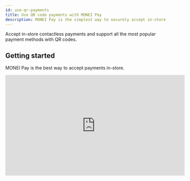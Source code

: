 ```yaml
---
id: use-qr-payments
title: Use QR code payments with MONEI Pay
description: MONEI Pay is the simplest way to securely accept in-store contactless payments and support all the most popular payment methods with QR codes.
---
```


Accept in-store contactless payments and support all the most popular payment methods with QR codes.

## Getting started

MONEI Pay is the best way to accept payments in-store.

<div className="video-wrapper">
  <iframe
    width="560"
    height="315"
    src="https://www.youtube.com/embed/ZVmXRUFWqno"
    title="YouTube video player"
    frameBorder="0"
    allow="accelerometer; autoplay; clipboard-write; encrypted-media; gyroscope; picture-in-picture"
    allowFullScreen
  />
</div>

Login into [pay.monei.com](https://pay.monei.com/) with your same credentials you use to access [dashboard.monei.com](https://dashboard.monei.com/) and start creating payments.

You can also download the **MONEI Pay** app to create QR codes on the go.

<div style={{marginBottom: 20}}>
  <a
    href="https://apps.apple.com/es/app/monei-pay/id1624647668"
    target="_blank"
    style={{marginRight: 20}}
  >
    <img height={50} width={145} src="/img/app-store-icon.svg" alt="App Store" />
  </a>
  <a href="https://play.google.com/store/apps/details?id=com.monei.moneibusiness" target="_blank">
    <img height={50} width={165} src="/img/google-play-icon.svg" alt="Google Play" />
  </a>
</div>

## Demo


<div className="flex-container">
  <img src="/img/qr.png" alt="QR" width="300" height="300" />
  <ArrowRightIcon style={{width: 50, margin: '0 50px', color: 'var(--docsearch-muted-color)'}} />
  <img src="/img/qr-demo.png" alt="QR demo" width="300" />
</div>

## Create QR payments programmatically

### 1. Create a new payment on your server.


<Tabs
  defaultValue="curl"
  groupId="code"
  values={[
    {label: 'cURL', value: 'curl'},
    {label: 'Node.js', value: 'node'},
    {label: 'PHP', value: 'php'}
  ]}>
<TabItem value="curl">

```shell script title="POST https://api.monei.com/v1/payments"
curl --request POST 'https://api.monei.com/v1/payments' \
--header 'Authorization: pk_test_3c140607778e1217f56ccb8b50540e00' \
--header 'Content-Type: application/json' \
--data-raw '{
    "amount": 110,
    "currency": "EUR",
    "orderId": "14379133960355",
    "callbackUrl": "https://example.com/checkout/callback"
}'
```

</TabItem>

<TabItem value="node">

```js title="server.js"
const {Monei} = require('@monei-js/node-sdk');
const monei = new Monei('pk_test_36cf3e8a15eff3f5be983562ea6b13ec');
monei.payments.create({
  amount: 110,
  currency: 'EUR',
  orderId: '14379133960355',
  callbackUrl: 'https://example.com/checkout/callback'
});
```

</TabItem>
<TabItem value="php">

```php title="server.php"
$monei = new Monei\MoneiClient('pk_test_36cf3e8a15eff3f5be983562ea6b13ec');
$monei->payments->create([
  'amount' => 110,
  'currency' => 'EUR',
  'orderId' => '14379133960355',
  'callbackUrl' => 'https://example.com/checkout/callback'
]);
```

</TabItem>
</Tabs>

The following parameters are required:

- **amount** `positive integer` - Amount intended to be collected by this payment. A positive integer representing how much to charge in the smallest currency unit (e.g., 100 cents to charge 1.00 USD)
- **currency** `string` - Three-letter [ISO currency code](https://en.wikipedia.org/wiki/ISO_4217), in uppercase. Must be a supported currency.
- **orderId** `string` - An order ID from your system. A unique identifier that can be used to reconcile the payment with your internal system.
- **callbackUrl** `string` - The URL to which a payment result should be sent asynchronously.

Check all available [request parameters](/docs/apis/rest/payments-create/).

Present to the user a unique QR code generated for this specific payment. To access the QR code image construct the following url `https://secure.monei.com/payments/{{payment_id}}/qr`

You can directly render it on to your webpage using this html code:

```html
<img
  src="https://secure.monei.com/payments/{{payment_id}}/qr?format=svg&size=300"
  width="300"
  height="300"
/>
```

![QR](https://secure.monei.com/payments/9407ed9d3b691dbf19f69c6b30a9a26c6821564d/qr?format=svg&size=300)

By default, the format is `png` but you can also use `svg` format by adding `?format=svg` to the url. You can also modify the size of the QR code by adding `?size=400` to the url (min: 100, max: 1000).

You can customize the color and icon in your [MONEI Dashboard → Settings → Branding](https://dashboard.monei.com/settings/branding).

As an alternative you can redirect the user to our Hosted Payment Page that will show the QR code.

To get the QR code add `?qr=1` parameter to the `nextAction.redirectUrl` you'll receive in the response.

Example: [https://secure.monei.com/payments/9407ed9d3b691dbf19f69c6b30a9a26c6821564d?qr=1](https://secure.monei.com/payments/9407ed9d3b691dbf19f69c6b30a9a26c6821564d?qr=1)

![Hosted Payment Page QR](/img/qr-demo-2.png)

### 2. Customer completes the payment

Customer completes the payment on the hosted payment page and is redirected to the receipt page where he can optionally enter his email to receive the receipt.

:::note
The payment is accessible through the QR code during **5 minutes**, after that you need to create a new payment.
:::

### 3. An asynchronous request is sent to your server

MONEI will notify you about the payment status by sending an HTTP POST request to the `callbackUrl`. The request body will contain the full [payment object](/docs/apis/rest/schemas/payment/) in JSON format.

This ensures that you get the payment status even when the customer closed the browser window or lost Internet connection.

The request also contains a `MONEI-Signature` header. [Verify this signature](guides/verify-signature.mdx) to confirm that the received request is sent from MONEI.

To acknowledge the receipt of the request, your endpoint must return a `200` HTTP status code to MONEI. All other response codes, including `3xx` codes, indicate to MONEI that you did not receive the event.

If MONEI does not receive a `200` HTTP status code, the notification attempt is repeated. After multiple failures to send the notification over multiple days, MONEI marks the request as failed and stops trying to send it to your endpoint.
